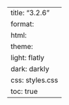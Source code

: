 ---
title: "3.2.6"
format:
    html:
        theme:
            light: flatly
            dark: darkly
        css: styles.css
        toc: true
---